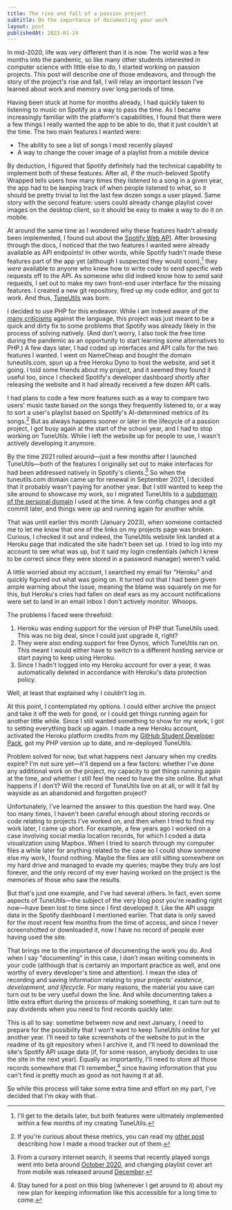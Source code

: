 ```yaml
---
title: The rise and fall of a passion project
subtitle: On the importance of documenting your work
layout: post
publishedAt: 2023-01-24
---
```


In mid-2020, life was very different than it is now. The world was a few months into the pandemic, so like many other students interested in computer science with little else to do, I started working on passion projects. This post will describe one of those endeavors, and through the story of the project's rise and fall, I will relay an important lesson I've learned about work and memory over long periods of time.

Having been stuck at home for months already, I had quickly taken to listening to music on Spotify as a way to pass the time. As I became increasingly familiar with the platform's capabilities, I found that there were a few things I really wanted the app to be able to do, that it just couldn't at the time. The two main features I wanted were:

- The ability to see a list of songs I most recently played
- A way to change the cover image of a playlist from a mobile device

By deduction, I figured that Spotify definitely had the technical capability to implement both of these features. After all, if the much-beloved Spotify Wrapped tells users how many times they listened to a song in a given year, the app had to be keeping track of when people listened to what, so it should be pretty trivial to list the last few dozen songs a user played. Same story with the second feature: users could already change playlist cover images on the desktop client, so it should be easy to make a way to do it on mobile.

At around the same time as I wondered why these features hadn't already been implemented, I found out about the [Spotify Web API](https://developer.spotify.com/documentation/web-api/reference/#/). After browsing through the docs, I noticed that the two features I wanted were already available as API endpoints! In other words, while Spotify hadn't made these features part of the app yet (although I suspected they would soon),[^1] they *were* available to anyone who knew how to write code to send specific web requests off to the API. As someone who did indeed know how to send said requests, I set out to make my own front-end user interface for the missing features. I created a new git repository, fired up my code editor, and got to work. And thus, [TuneUtils](https://github.com/amazansky/TuneUtils) was born.

I decided to use PHP for this endeavor. While I am indeed aware of the [many criticisms](https://eev.ee/blog/2012/04/09/php-a-fractal-of-bad-design/) against the language, this project was just meant to be a quick and dirty fix to some problems that Spotify was already likely in the process of solving natively. (And don't worry, I also took the free time during the pandemic as an opportunity to start learning some alternatives to PHP.) A few days later, I had coded up interfaces and API calls for the two features I wanted. I went on NameCheap and bought the domain tuneutils.com, spun up a free Heroku Dyno to host the website, and set it going. I told some friends about my project, and it seemed they found it useful too, since I checked Spotify's developer dashboard shortly after releasing the website and it had already received a few dozen API calls.

I had plans to code a few more features such as a way to compare two users' music taste based on the songs they frequently listened to, or a way to sort a user's playlist based on Spotify's AI-determined metrics of its songs.[^2] But as always happens sooner or later in the lifecycle of a passion project, I got busy again at the start of the school year, and I had to stop working on TuneUtils. While I left the website up for people to use, I wasn't actively developing it anymore.

By the time 2021 rolled around—just a few months after I launched TuneUtils—both of the features I originally set out to make interfaces for had been addressed natively in Spotify's clients.[^3] So when the tuneutils.com domain came up for renewal in September 2021, I decided that it probably wasn't paying for another year. But I still wanted to keep the site around to showcase my work, so I migrated TuneUtils to a [subdomain of the personal domain](https://tuneutils.amazansky.com) I used at the time. A few config changes and a git commit later, and things were up and running again for another while.

That was until earlier this month (January 2023), when someone contacted me to let me know that one of the links on my projects page was broken. Curious, I checked it out and indeed, the TuneUtils website link landed at a Heroku page that indicated the site hadn't been set up. I tried to log into my account to see what was up, but it said my login credentials (which I knew to be correct since they were stored in a password manager) weren't valid.

A little worried about my account, I searched my email for "Heroku" and quickly figured out what was going on. It turned out that I had been given ample warning about the issue, meaning the blame was squarely on me for this, but Heroku's cries had fallen on deaf ears as my account notifications were set to land in an email inbox I don't actively monitor. Whoops.

The problems I faced were threefold:

1. Heroku was ending support for the version of PHP that TuneUtils used. This was no big deal, since I could just upgrade it, right?
2. They were also ending support for free Dynos, which TuneUtils ran on. This meant I would either have to switch to a different hosting service or start paying to keep using Heroku.
3. Since I hadn't logged into my Heroku account for over a year, it was automatically deleted in accordance with Heroku's data protection policy.

Well, at least that explained why I couldn't log in.

At this point, I contemplated my options. I could either archive the project and take it off the web for good, or I could get things running again for another little while. Since I still wanted something to show for my work, I got to setting everything back up again. I made a new Heroku account, activated the Heroku platform credits from my [GitHub Student Developer Pack](https://education.github.com/pack/), got my PHP version up to date, and re-deployed TuneUtils.

Problem solved for now, but what happens next January when my credits expire? I'm not sure yet—it'll depend on a few factors: whether I've done any additional work on the project, my capacity to get things running again at the time, and whether I still feel the need to have the site online. But what happens if I don't? Will the record of TuneUtils live on at all, or will it fall by wayside as an abandoned and forgotten project?

Unfortunately, I've learned the answer to this question the hard way. One too many times, I haven't been careful enough about storing records or code relating to projects I've worked on, and then when I tried to find my work later, I came up short. For example, a few years ago I worked on a case involving social media location records, for which I coded a data visualization using Mapbox. When I tried to search through my computer files a while later for anything related to the case so I could show someone else my work, I found nothing. Maybe the files are still sitting somewhere on my hard drive and managed to evade my queries; maybe they truly are lost forever, and the only record of my ever having worked on the project is the memories of those who saw the results.

But that's just one example, and I've had several others. In fact, even some aspects of TuneUtils—the subject of the very blog post you're reading right now—have been lost to time since I first developed it. Like the API usage data in the Spotify dashboard I mentioned earlier. That data is only saved for the most recent few months from the time of access, and since I never screenshotted or downloaded it, now I have no record of people ever having used the site.

That brings me to the importance of documenting the work you do. And when I say "documenting" in this case, I don't mean writing comments in your code (although that is certainly an important practice as well, and one worthy of every developer's time and attention). I mean the idea of recording and saving information relating to your projects' *existence, development, and lifecycle*. For many reasons, the material you save can turn out to be very useful down the line. And while documenting takes a little extra effort during the process of making something, it can turn out to pay dividends when you need to find records quickly later.

This is all to say: sometime between now and next January, I need to prepare for the possibility that I won't want to keep TuneUtils online for yet another year. I'll need to take screenshots of the website to put in the readme of its git repository when I archive it, and I'll need to download the site's Spotify API usage data (if, for some reason, anybody decides to use the site in the next year). Equally as importantly, I'll need to store all those records somewhere that I'll remember,[^4] since having information that you can't find is pretty much as good as not having it at all.

So while this process will take some extra time and effort on my part, I've decided that I'm okay with that.

[^1]: I'll get to the details later, but both features were ultimately implemented within a few months of my creating TuneUtils.
[^2]: If you're curious about these metrics, you can read my [other post](/posts/2021/03/09/mood) describing how I made a mood tracker out of them.
[^3]: From a cursory internet search, it seems that recently played songs went into beta around [October 2020](https://www.businessinsider.com/guides/streaming/how-to-see-spotify-listening-history), and changing playlist cover art from mobile was released around [December](https://newsroom.spotify.com/2020-12-08/how-to-upload-a-custom-playlist-image-using-your-phone/).
[^4]: Stay tuned for a post on this blog (whenever I get around to it) about my new plan for keeping information like this accessible for a long time to come.
